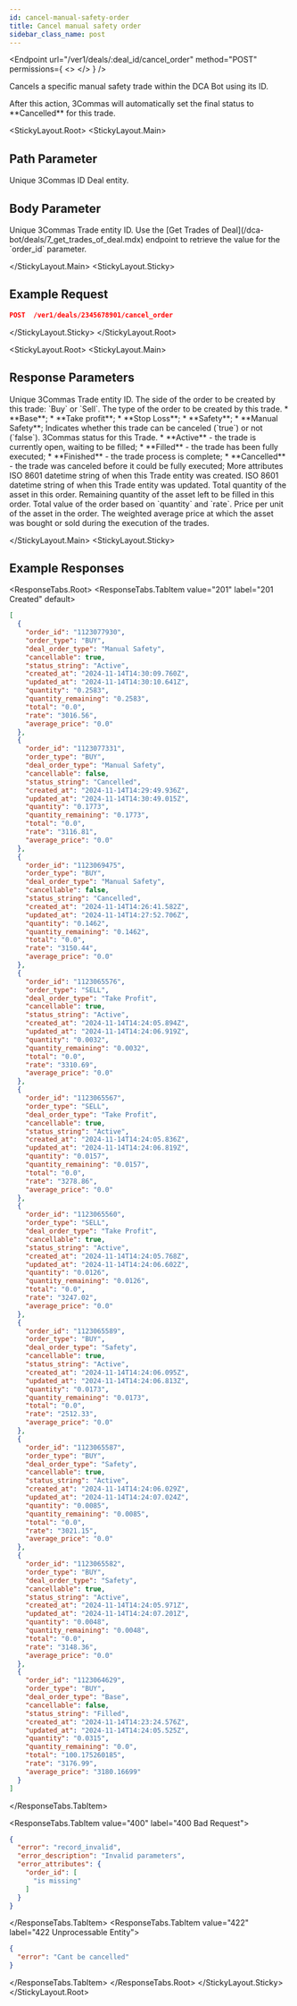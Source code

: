 ```yaml
---
id: cancel-manual-safety-order
title: Cancel manual safety order
sidebar_class_name: post
---
```



<Endpoint
  url="/ver1/deals/:deal_id/cancel_order"
  method="POST"
  permissions={
    <>
      <Permission title="Permission" description="BOTS_WRITE" />
      <Permission title="Security" description="SIGNED" />
    </>
  }
/>

Cancels a specific manual safety trade within the DCA Bot using its ID.

<Informer variant="warning">
After this action, 3Commas will automatically set the final status to **Cancelled** for this trade.
</Informer>

<Separator />

<StickyLayout.Root>
<StickyLayout.Main>

## Path Parameter

<ApiParam name='deal_id' type='integer' id="deal_id" required>
  Unique 3Commas ID Deal entity.
</ApiParam>

## Body Parameter
<ApiParam name='order_id' type='integer' id="order_id" required>
  Unique 3Commas Trade entity ID. Use the [Get Trades of Deal](/dca-bot/deals/7_get_trades_of_deal.mdx) endpoint to retrieve the value for the `order_id` parameter.
</ApiParam>   

</StickyLayout.Main>
<StickyLayout.Sticky>

## Example Request

```json
POST  /ver1/deals/2345678901/cancel_order
```
</StickyLayout.Sticky>
</StickyLayout.Root>

<StickyLayout.Root>
<StickyLayout.Main>

## Response Parameters

<ApiParam name='order_id' type='integer' id="order_id">
  Unique 3Commas Trade entity ID.
</ApiParam>
<ApiParam name='order_type' type='string' id="order_type">
  The side of the order to be created by this trade: `Buy` or `Sell`.
</ApiParam>
<ApiParam name='deal_order_type' type='string' id="deal_order_type">
  The type of the order to be created by this trade.
  <CollapsibleNestedParams openName="Hide allowed values" collapsedName="Show allowed values">
      * **Base**;
      * **Take profit**;
      * **Stop Loss**;
      * **Safety**;
      * **Manual Safety**;
     </CollapsibleNestedParams>
</ApiParam>
<ApiParam name='cancellable' type='boolean' id="cancellable">
  Indicates whether this trade can be canceled (`true`) or not (`false`).
</ApiParam>

<ApiParam name='status_string' type='string' id="status_string">
  3Commas status for this Trade.
  <CollapsibleNestedParams openName="Hide allowed values" collapsedName="Show allowed values">
      * **Active** - the trade is currently open, waiting to be filled;
      * **Filled** - the trade has been fully executed;
      * **Finished** - the trade process is complete;
      * **Cancelled** - the trade was canceled before it could be fully executed;
     </CollapsibleNestedParams>
</ApiParam>

<CollapseAll>
<CollapseAllHeading> More attributes <CollapseAllButton /> </CollapseAllHeading>
<CollapsibleApiParam name='created_at' type='string' id="created_at">
     ISO 8601 datetime string of when this Trade entity was created.
</CollapsibleApiParam>
<CollapsibleApiParam name='updated_at' type='string' id="updated_at">
     ISO 8601 datetime string of when this Trade entity was updated.
</CollapsibleApiParam>
<CollapsibleApiParam name='quantity' type='string' id="quantity">
     Total quantity of the asset in this order.
</CollapsibleApiParam>
<CollapsibleApiParam name='quantity_remaining' type='string' id="quantity_remaining">
     Remaining quantity of the asset left to be filled in this order.
</CollapsibleApiParam>
<CollapsibleApiParam name='total' type='string' id="total">
     Total value of the order based on `quantity` and `rate`.
</CollapsibleApiParam>
<CollapsibleApiParam name='rate' type='string' id="rate">
     Price per unit of the asset in the order.
</CollapsibleApiParam>
<CollapsibleApiParam name='average_price' type='string' id="average_price">
     The weighted average price at which the asset was bought or sold during the execution of the trades.
</CollapsibleApiParam>
</CollapseAll>
   
   
</StickyLayout.Main>
<StickyLayout.Sticky>

## Example Responses

<ResponseTabs.Root>
<ResponseTabs.TabItem value="201" label="201 Created" default>

```json
[
  {
    "order_id": "1123077930",
    "order_type": "BUY",
    "deal_order_type": "Manual Safety",
    "cancellable": true,
    "status_string": "Active",
    "created_at": "2024-11-14T14:30:09.760Z",
    "updated_at": "2024-11-14T14:30:10.641Z",
    "quantity": "0.2583",
    "quantity_remaining": "0.2583",
    "total": "0.0",
    "rate": "3016.56",
    "average_price": "0.0"
  },
  {
    "order_id": "1123077331",
    "order_type": "BUY",
    "deal_order_type": "Manual Safety",
    "cancellable": false,
    "status_string": "Cancelled",
    "created_at": "2024-11-14T14:29:49.936Z",
    "updated_at": "2024-11-14T14:30:49.015Z",
    "quantity": "0.1773",
    "quantity_remaining": "0.1773",
    "total": "0.0",
    "rate": "3116.81",
    "average_price": "0.0"
  },
  {
    "order_id": "1123069475",
    "order_type": "BUY",
    "deal_order_type": "Manual Safety",
    "cancellable": false,
    "status_string": "Cancelled",
    "created_at": "2024-11-14T14:26:41.582Z",
    "updated_at": "2024-11-14T14:27:52.706Z",
    "quantity": "0.1462",
    "quantity_remaining": "0.1462",
    "total": "0.0",
    "rate": "3150.44",
    "average_price": "0.0"
  },
  {
    "order_id": "1123065576",
    "order_type": "SELL",
    "deal_order_type": "Take Profit",
    "cancellable": true,
    "status_string": "Active",
    "created_at": "2024-11-14T14:24:05.894Z",
    "updated_at": "2024-11-14T14:24:06.919Z",
    "quantity": "0.0032",
    "quantity_remaining": "0.0032",
    "total": "0.0",
    "rate": "3310.69",
    "average_price": "0.0"
  },
  {
    "order_id": "1123065567",
    "order_type": "SELL",
    "deal_order_type": "Take Profit",
    "cancellable": true,
    "status_string": "Active",
    "created_at": "2024-11-14T14:24:05.836Z",
    "updated_at": "2024-11-14T14:24:06.819Z",
    "quantity": "0.0157",
    "quantity_remaining": "0.0157",
    "total": "0.0",
    "rate": "3278.86",
    "average_price": "0.0"
  },
  {
    "order_id": "1123065560",
    "order_type": "SELL",
    "deal_order_type": "Take Profit",
    "cancellable": true,
    "status_string": "Active",
    "created_at": "2024-11-14T14:24:05.768Z",
    "updated_at": "2024-11-14T14:24:06.602Z",
    "quantity": "0.0126",
    "quantity_remaining": "0.0126",
    "total": "0.0",
    "rate": "3247.02",
    "average_price": "0.0"
  },
  {
    "order_id": "1123065589",
    "order_type": "BUY",
    "deal_order_type": "Safety",
    "cancellable": true,
    "status_string": "Active",
    "created_at": "2024-11-14T14:24:06.095Z",
    "updated_at": "2024-11-14T14:24:06.813Z",
    "quantity": "0.0173",
    "quantity_remaining": "0.0173",
    "total": "0.0",
    "rate": "2512.33",
    "average_price": "0.0"
  },
  {
    "order_id": "1123065587",
    "order_type": "BUY",
    "deal_order_type": "Safety",
    "cancellable": true,
    "status_string": "Active",
    "created_at": "2024-11-14T14:24:06.029Z",
    "updated_at": "2024-11-14T14:24:07.024Z",
    "quantity": "0.0085",
    "quantity_remaining": "0.0085",
    "total": "0.0",
    "rate": "3021.15",
    "average_price": "0.0"
  },
  {
    "order_id": "1123065582",
    "order_type": "BUY",
    "deal_order_type": "Safety",
    "cancellable": true,
    "status_string": "Active",
    "created_at": "2024-11-14T14:24:05.971Z",
    "updated_at": "2024-11-14T14:24:07.201Z",
    "quantity": "0.0048",
    "quantity_remaining": "0.0048",
    "total": "0.0",
    "rate": "3148.36",
    "average_price": "0.0"
  },
  {
    "order_id": "1123064629",
    "order_type": "BUY",
    "deal_order_type": "Base",
    "cancellable": false,
    "status_string": "Filled",
    "created_at": "2024-11-14T14:23:24.576Z",
    "updated_at": "2024-11-14T14:24:05.525Z",
    "quantity": "0.0315",
    "quantity_remaining": "0.0",
    "total": "100.175260185",
    "rate": "3176.99",
    "average_price": "3180.16699"
  }
]
```
</ResponseTabs.TabItem>

<ResponseTabs.TabItem value="400" label="400 Bad Request">

```json
{
  "error": "record_invalid",
  "error_description": "Invalid parameters",
  "error_attributes": {
    "order_id": [
      "is missing"
    ]
  }
}
```
</ResponseTabs.TabItem>
<ResponseTabs.TabItem value="422" label="422 Unprocessable Entity">

```json
{
  "error": "Cant be cancelled"
}
```
</ResponseTabs.TabItem>
</ResponseTabs.Root>
</StickyLayout.Sticky>
</StickyLayout.Root>
